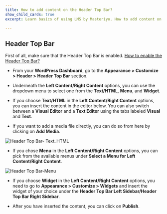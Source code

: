 ---
title: How to add content on the Header Top Bar?
show_child_cards: true
excerpt: Learn basics of using LMS by Masteriyo. How to add content on the Header Top Bar.

---


## Header Top Bar

First of all, make sure that the Header Top Bar is enabled. [How to enable the Header Top Bar?](https://github.com/Masteriyo/masteriyo-docs/blob/elearning/700-elearning/500-customizer%5Bheader%5D/300-header-top-bar/100-enable-header-top-bar.mdx)

- From your **WordPress Dashboard**, go to the **Appearance > Customize > Header > Header Top Bar** section.

- Underneath the **Left Content/Right Content** options, you can use the dropdown menu to select one from the **Text/HTML**, **Menu**, and **Widget**.

- If you choose **Text/HTML** in the **Left Content/Right Content** options, you can insert the content in the editor below. You can also switch between a **Visual Editor** and a **Text Editor** using the tabs labeled **Visual** and **Text**.

- If you want to add a media file directly, you can do so from here by clicking on **Add Media**.

![Header Top Bar- Text_HTML](https://user-images.githubusercontent.com/109593521/183474048-d3d26a8c-56f7-40d8-ace2-97881c301a21.png)

- If you chose **Menu** in the **Left Content/Right Content** options, you can pick from the available menus under **Select a Menu for Left Content/Right Content**.

![Header Top Bar-Menu](https://user-images.githubusercontent.com/109593521/183474365-3da2cf20-9461-4788-8660-baea773dcf36.png)


- If you choose **Widget** in the **Left Content/Right Content** options, you need to go to **Appearance > Customize > Widgets** and insert the widget of your choice under the **Header Top Bar Left Sidebar/Header Top Bar Right Sidebar**.

- After you have inserted the content, you can click on **Publish**.

